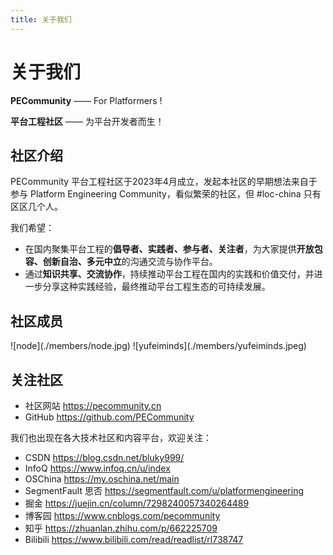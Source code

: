 ```yaml
---
title: 关于我们
---
```



# 关于我们

**PECommunity** —— For Platformers !  

**平台工程社区** —— 为平台开发者而生！

## 社区介绍

PECommunity 平台工程社区于2023年4月成立，发起本社区的早期想法来自于参与 Platform Engineering Community，看似繁荣的社区，但 #loc-china 只有区区几个人。

我们希望：
- 在国内聚集平台工程的**倡导者、实践者、参与者、关注者**，为大家提供**开放包容、创新自治、多元中立**的沟通交流与协作平台。
- 通过**知识共享、交流协作**，持续推动平台工程在国内的实践和价值交付，并进一步分享这种实践经验，最终推动平台工程生态的可持续发展。


## 社区成员

<Members>
    <Member 
        name="杨振涛"
        role="发起人"
        github="node"
    >
        ![node](./members/node.jpg)
    </Member>
    <Member 
        name="李宇飞"
        role="社区基础设施"
        github="yufeiminds"
    >
        ![yufeiminds](./members/yufeiminds.jpeg)
    </Member>
</Members>

## 关注社区 

- 社区网站 https://pecommunity.cn
- GitHub  https://github.com/PECommunity 

我们也出现在各大技术社区和内容平台，欢迎关注：
- CSDN https://blog.csdn.net/bluky999/
- InfoQ https://www.infoq.cn/u/index
- OSChina https://my.oschina.net/main 
- SegmentFault 思否 https://segmentfault.com/u/platformengineering
- 掘金 https://juejin.cn/column/7298240057340264489
- 博客园 https://www.cnblogs.com/pecommunity
- 知乎 https://zhuanlan.zhihu.com/p/662225709
- Bilibili https://www.bilibili.com/read/readlist/rl738747
